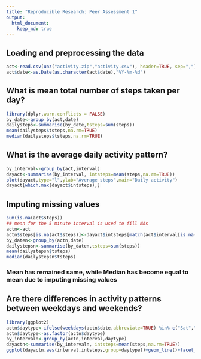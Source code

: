 ```yaml
---
title: "Reproducible Research: Peer Assessment 1"
output: 
  html_document:
    keep_md: true
---
```



## Loading and preprocessing the data
```r
act<-read.csv(unz("activity.zip","activity.csv"), header=TRUE, sep=",")
act$date<-as.Date(as.character(act$date),"%Y-%m-%d")
```


## What is mean total number of steps taken per day?
```r
library(dplyr,warn.conflicts = FALSE)
by_date<-group_by(act,date)
dailysteps<-summarise(by_date,tsteps=sum(steps))
mean(dailysteps$tsteps,na.rm=TRUE)
median(dailysteps$tsteps,na.rm=TRUE)
```


## What is the average daily activity pattern?
```r
by_interval<-group_by(act,interval)
dayact<-summarise(by_interval, intsteps=mean(steps,na.rm=TRUE))
plot(dayact,type="l",ylab="Average steps",main="Daily activity")
dayact[which.max(dayact$intsteps),]
```
## Imputing missing values
```r
sum(is.na(act$steps))
## mean for the 5 minute interval is used to fill NAs
actn<-act
actn$steps[is.na(act$steps)]<-dayact$intsteps[match(act$interval[is.na(act$steps)], dayact$interval)]
by_daten<-group_by(actn,date)
dailystepsn<-summarise(by_daten,tsteps=sum(steps))
mean(dailystepsn$tsteps)
median(dailystepsn$tsteps)
```
### Mean has remained same, while Median has become equal to mean due to imputing missing values

## Are there differences in activity patterns between weekdays and weekends?
```r
library(ggplot2)
actn$daytype<-ifelse(weekdays(actn$date,abbreviate=TRUE) %in% c("Sat","Sun"), "weekend","weekday")
actn$daytype<-as.factor(actn$daytype)
by_intervaln<-group_by(actn,interval,daytype)
dayactn<-summarise(by_intervaln, intsteps=mean(steps,na.rm=TRUE))
ggplot(dayactn,aes(interval,intsteps,group=daytype))+geom_line()+facet_wrap(~daytype,ncol=1)+labs(y="Number of steps",title="Daily activity ")
```
